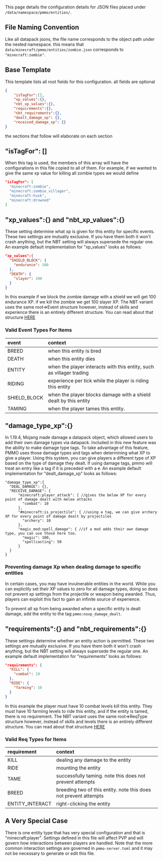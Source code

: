 This page details the configuration details for JSON files placed under `/data/namespace/pmmo/entities/`.

## File Naming Convention
Like all datapack jsons, the file name corresponds to the object path under the nested namespace.  this means that `data/minecraft/pmmo/entities/zombie.json` corresponds to `"minecraft:zombie"`.

## Base Template
This template lists all root fields for this configuration. all fields are optional
```json
{
    "isTagFor":[],
    "xp_values":{},
    "nbt_xp_values":{},
    "requirements":{},
    "nbt_requirements":{},
    "dealt_damage_xp": {},
    "received_damage_xp": {}
}
```
the sections that follow will elaborate on each section

## "isTagFor": []
When this tag is used, the members of this array will have the configurations in this file copied to all of them.  For example, if we wanted to give the same xp value for killing all zombie types we would define
```json
"isTagFor": [
  "minecraft:zombie",
  "minecraft:zombie_villager",
  "minecraft:husk",
  "minecraft:drowned"
]
```

## "xp_values":{} and "nbt_xp_values":{}
These setting determine what xp is given for this entity for specific events.  These two settings are mutually exclusive.  If you have them both it won't crash anything, but the NBT setting will always supersede the regular one.  An example default implementation for "xp_values" looks as follows:
```json
"xp_values":{
  "SHIELD_BLOCK": {
    "endurance": 100
  },
  "DEATH": {
    "slayer": 100
  }
}
```
In this example if we block the zombie damage with a shield we will get 100 endurance XP.  if we kill the zombie we get 100 slayer XP.  The NBT variant uses the same root=>Event structure however, instead of skills and experience there is an entirely different structure.  You can read about that structure [HERE](https://github.com/Caltinor/PMMO-and-NBT-Compat/wiki/Config-Structure-Overview)

### Valid Event Types For Items

| event        | context                                                              |
|:-------------|:---------------------------------------------------------------------|
| BREED        | when this entity is bred                                             |
| DEATH        | when this entity dies                                                |
| ENTITY       | when the player interacts with this entity, such as villager trading |
| RIDING       | experience per tick while the player is riding this entity           |
| SHIELD_BLOCK | when the player blocks damage with a shield dealt by this entity     |
| TAMING       | when the player tames this entity.                                   |


## "damage_type_xp":{}
In 1.19.4, Mojang made damage a datapack object, which allowed users to add their own damage types via datapack.  Included in this new feature was the ability to make damage type tags.  To take advantage of this feature, PMMO uses those damage types and tags when determining what XP to give a player.  Using this system, you can give players a different type of XP based on the type of damage they dealt.  If using damage tags, pmmo will treat an entry like a tag if it is preceded with a `#`.  An example default implementation for "dealt_damage_xp" looks as follows:
```json5
"damage_type_xp":{
  "DEAL_DAMAGE": {},
  "RECEIVE_DAMAGE": {
      "minecraft:player_attack": { //gives the below XP for every point of damage dealt with melee attacks
        "combat": 10
      },
      "#minecraft:is_projectile": { //using a tag, we can give archery XP for every point of damage dealt by projectiles
        "archery": 10
      },
      "magic_mod:spell_damage": { //if a mod adds their own damage type, you can use those here too.
        "magic": 100,
        "spellcasting": 50
      }
  }
}
```
### Preventing damage Xp when dealing damage to specific entities
In certain cases, you may have invulnerable entities in the world.  While you can explicitly set their XP values to zero for all damage types, doing so does not prevent xp settings from the projectile or weapon being awarded.  Thus, players can exploit this fact to gain an infinite source of experience.  

To prevent all xp from being awarded when a specific entity is dealt damage, add the entity to the tag `pmmo:noxp_damage_dealt`.

## "requirements":{} and "nbt_requirements":{}
These settings determine whether an entity action is permitted.  These two settings are mutually exclusive.  If you have them both it won't crash anything, but the NBT setting will always supersede the regular one.  An example default implementation for "requirements" looks as follows:
```json
"requirements": {
  "KILL": {
    "combat": 10
  },
  "RIDE": {
    "farming": 10
  }
}
```
In this example the player must have 10 combat levels kill this entity.  They must have 10 farming levels to ride this entity, and if the entity is tamed, there is no requirement.  The NBT variant uses the same root=>ReqType structure however, instead of skills and levels there is an entirely different structure.  You can read about that structure [HERE](https://github.com/Caltinor/PMMO-and-NBT-Compat/wiki/Config-Structure-Overview)

### Valid Req Types for Items

| requirement     | context                                                           |
|:----------------|:------------------------------------------------------------------|
| KILL            | dealing any damage to the entity                                  |
| RIDE            | mounting the entity                                               |
| TAME            | successfully taming.  note this does not prevent attempts         |
| BREED           | breeding two of this entity.  note this does not prevent attempts |
| ENTITY_INTERACT | right-clicking the entity                                         |

## A Very Special Case
There is one entity type that has very special configuration and that is "minecraft:player".  Settings defined in this file will affect PVP and will govern how interactions between players are handled.  Note that the more common interaction settings are governed in `pmmo-server.toml` and it may not be necessary to generate or edit this file.